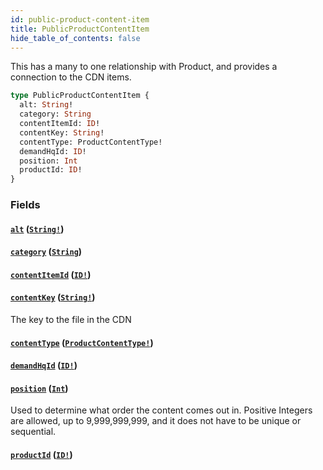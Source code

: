 ```yaml
---
id: public-product-content-item
title: PublicProductContentItem
hide_table_of_contents: false
---
```



This has a many to one relationship with Product, and provides a connection to the CDN items.

```graphql
type PublicProductContentItem {
  alt: String!
  category: String
  contentItemId: ID!
  contentKey: String!
  contentType: ProductContentType!
  demandHqId: ID!
  position: Int
  productId: ID!
}
```


### Fields

#### [`alt`](#) ([`String!`](/demand/api/graphql-storefront/reference/scalars/string))




#### [`category`](#) ([`String`](/demand/api/graphql-storefront/reference/scalars/string))




#### [`contentItemId`](#) ([`ID!`](/demand/api/graphql-storefront/reference/scalars/id))




#### [`contentKey`](#) ([`String!`](/demand/api/graphql-storefront/reference/scalars/string))

The key to the file in the CDN


#### [`contentType`](#) ([`ProductContentType!`](/demand/api/graphql-storefront/reference/enums/product-content-type))




#### [`demandHqId`](#) ([`ID!`](/demand/api/graphql-storefront/reference/scalars/id))




#### [`position`](#) ([`Int`](/demand/api/graphql-storefront/reference/scalars/int))

Used to determine what order the content comes out in.
Positive Integers are allowed, up to 9,999,999,999, and it does not have to be unique or sequential.


#### [`productId`](#) ([`ID!`](/demand/api/graphql-storefront/reference/scalars/id))






